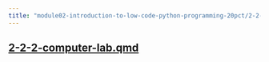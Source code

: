 ```yaml
---
title: "module02-introduction-to-low-code-python-programming-20pct/2-2-2-computer-lab.qmd"
---
```


## [2-2-2-computer-lab.qmd](2-2-2-computer-lab.qmd)







